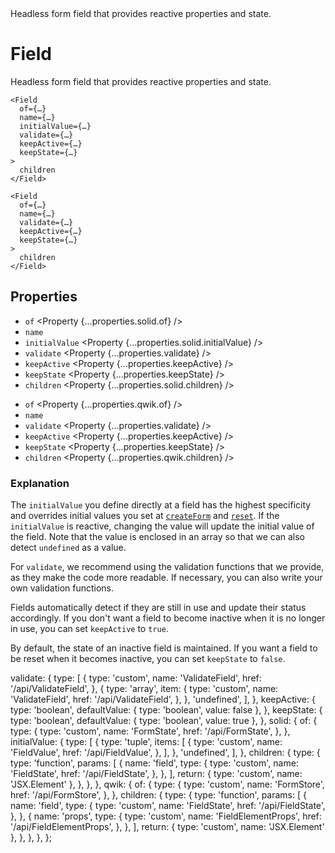 
<Title>Field</Title>
<Description>
  Headless form field that provides reactive properties and state.
</Description>

# Field

Headless form field that provides reactive properties and state.

<Solid block>

```tsx
<Field
  of={…}
  name={…}
  initialValue={…}
  validate={…}
  keepActive={…}
  keepState={…}
>
  children
</Field>
```

</Solid>

<Qwik block>

```tsx
<Field
  of={…}
  name={…}
  validate={…}
  keepActive={…}
  keepState={…}
>
  children
</Field>
```

</Qwik>

## Properties

<Solid block>

- `of` <Property {...properties.solid.of} />
- `name` <Property type="string" />
- `initialValue` <Property {...properties.solid.initialValue} />
- `validate` <Property {...properties.validate} />
- `keepActive` <Property {...properties.keepActive} />
- `keepState` <Property {...properties.keepState} />
- `children` <Property {...properties.solid.children} />

</Solid>

<Qwik block>

- `of` <Property {...properties.qwik.of} />
- `name` <Property type="string" />
- `validate` <Property {...properties.validate} />
- `keepActive` <Property {...properties.keepActive} />
- `keepState` <Property {...properties.keepState} />
- `children` <Property {...properties.qwik.children} />

</Qwik>

### Explanation

<Solid block>

The `initialValue` you define directly at a field has the highest specificity and overrides initial values you set at <A href="/api/createForm">`createForm`</A> and <A href="/api/reset">`reset`</A>. If the `initialValue` is reactive, changing the value will update the initial value of the field. Note that the value is enclosed in an array so that we can also detect `undefined` as a value.

</Solid>

For `validate`, we recommend using the validation functions that we provide, as they make the code more readable. If necessary, you can also write your own validation functions.

Fields automatically detect if they are still in use and update their status accordingly. If you don't want a field to become inactive when it is no longer in use, you can set `keepActive` to `true`.

By default, the state of an inactive field is maintained. If you want a field to be reset when it becomes inactive, you can set `keepState` to `false`.

  validate: {
    type: [
      {
        type: 'custom',
        name: 'ValidateField',
        href: '/api/ValidateField',
      },
      {
        type: 'array',
        item: {
          type: 'custom',
          name: 'ValidateField',
          href: '/api/ValidateField',
        },
      },
      'undefined',
    ],
  },
  keepActive: {
    type: 'boolean',
    defaultValue: { type: 'boolean', value: false },
  },
  keepState: {
    type: 'boolean',
    defaultValue: { type: 'boolean', value: true },
  },
  solid: {
    of: {
      type: {
        type: 'custom',
        name: 'FormState',
        href: '/api/FormState',
      },
    },
    initialValue: {
      type: [
        {
          type: 'tuple',
          items: [
            {
              type: 'custom',
              name: 'FieldValue',
              href: '/api/FieldValue',
            },
          ],
        },
        'undefined',
      ],
    },
    children: {
      type: {
        type: 'function',
        params: [
          {
            name: 'field',
            type: {
              type: 'custom',
              name: 'FieldState',
              href: '/api/FieldState',
            },
          },
        ],
        return: { type: 'custom', name: 'JSX.Element' },
      },
    },
  },
  qwik: {
    of: {
      type: {
        type: 'custom',
        name: 'FormStore',
        href: '/api/FormStore',
      },
    },
    children: {
      type: {
        type: 'function',
        params: [
          {
            name: 'field',
            type: {
              type: 'custom',
              name: 'FieldState',
              href: '/api/FieldState',
            },
          },
          {
            name: 'props',
            type: {
              type: 'custom',
              name: 'FieldElementProps',
              href: '/api/FieldElementProps',
            },
          },
        ],
        return: { type: 'custom', name: 'JSX.Element' },
      },
    },
  },
};
